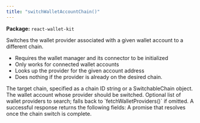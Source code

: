 ```yaml
---
title: "switchWalletAccountChain()"
---
```



<p><strong>Package:</strong> <code>react-wallet-kit</code></p>

<H3Bordered text="Overview" />

Switches the wallet provider associated with a given wallet account to a different chain.

<ul>
  <li>Requires the wallet manager and its connector to be initialized</li>
  <li>Only works for connected wallet accounts</li>
  <li>Looks up the provider for the given account address</li>
  <li>Does nothing if the provider is already on the desired chain.</li>
</ul>

<H3Bordered text="Parameters" />

<ParamField body="params" type='SwitchWalletAccountChainParams' required={true} >
  <Expandable title="params details">
    <NestedParam parentKey="params" childKey="chainOrId" type='string | SwitchableChain' required={true}>
The target chain, specified as a chain ID string or a SwitchableChain object.
</NestedParam>
    <NestedParam parentKey="params" childKey="walletAccount" type='WalletAccount' required={true}>
The wallet account whose provider should be switched.
</NestedParam>
    <NestedParam parentKey="params" childKey="walletProviders" type='WalletProvider[]' required={false}>
Optional list of wallet providers to search; falls back to `fetchWalletProviders()` if omitted.
</NestedParam>
  </Expandable>
</ParamField>

<H3Bordered text="Response" />
A successful response returns the following fields:

<ResponseField name="returns" type="void" required={true}>
  A promise that resolves once the chain switch is complete.
</ResponseField>
